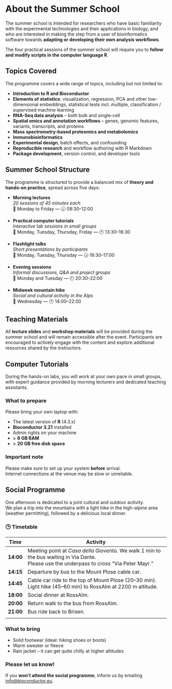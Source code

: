 # About the Summer School
::: {.justify}
The summer school is intended for researchers who have basic familiarity with the experimental technologies and their applications in biology, and who are interested in making the step from a user of bioinformatics software towards **adapting or developing their own analysis workflows**.

The four practical sessions of the summer school will require you to **follow and modify scripts in the computer language R**.


::: {.callout-tip icon="💡"}
# Topics Covered

The programme covers a wide range of topics, including but not limited to:

-   **Introduction to R and Bioconductor**
-   **Elements of statistics**: visualization, regression, PCA and other low-dimensional embeddings, statistical tests incl. multiple, classification / supervised machine learning
-   **RNA-Seq data analysis** – both bulk and single-cell
-   **Spatial omics and annotation workflows** – genes, genomic features, variants, transcripts, and proteins
-   **Mass spectrometry-based proteomics and metabolomics**
-   **Immunobioinformatics**
-   **Experimental design**, batch effects, and confounding
-   **Reproducible research** and workflow authoring with R Markdown
-   **Package development**, version control, and developer tools
:::

## Summer School Structure

The programme is structured to provide a balanced mix of **theory and hands-on practice**, spread across five days:

-   **Morning lectures**\
    *20 sessions of 45 minutes each*\
    📅 Monday to Friday — 🕣 08:30–12:00

-   **Practical computer tutorials**\
    *Interactive lab sessions in small groups*\
    📅 Monday, Tuesday, Thursday, Friday — 🕐 13:30–16:30

-   **Flashlight talks**\
    *Short presentations by participants*\
    📅 Monday, Tuesday, Thursday — 🕟 16:30–17:00

-   **Evening sessions**\
    *Informal discussions, Q&A and project groups*\
    📅 Monday and Tuesday — 🕗 20:30–22:00

-   **Midweek mountain hike**\
    *Social and cultural activity in the Alps*\
    📅 Wednesday — 🕑 14:00–22:00

## Teaching Materials

All **lecture slides** and **workshop materials** will be provided during the summer school and will remain accessible after the event. Participants are encouraged to actively engage with the content and explore additional resources shared by the instructors.

## Computer Tutorials

During the hands-on labs, you will work at your own pace in small groups, with expert guidance provided by morning lecturers and dedicated teaching assistants.

::: {.callout-tip icon="🧰"}
### What to prepare

Please bring your own laptop with:

-   The latest version of **R** (4.3.x)
-   **Bioconductor 3.21** installed
-   Admin rights on your machine
-   ≥ **8 GB RAM**
-   ≥ **20 GB free disk space**
:::

::: {.callout-warning icon="🌐"}
### Important note

Please make sure to set up your system **before** arrival.\
Internet connections at the venue may be slow or unreliable.
:::

## Social Programme

One afternoon is dedicated to a joint cultural and outdoor activity.\
We plan a trip into the mountains with a light hike in the high-alpine area (weather permitting), followed by a delicious local dinner.

### 🕒 Timetable

| **Time**  | **Activity**                                                                                                                               |
|-----------|---------------------------------------------------------------------------------------------------------------------------------------------|
| **14:00** | Meeting point at *Casa della Gioventù*. We walk 1 min to the bus waiting in Via Dante. <br> Please use the underpass to cross “Via Peter Mayr.” |
| **14:15** | Departure by bus to the Mount Plose cable car.                                                                                             |
| **14:45** | Cable car ride to the top of Mount Plose (20–30 min). <br> Light hike (45–60 min) to RossAlm at 2200 m altitude.                            |
| **18:00** | Social dinner at RossAlm.                                                                                                               |
| **20:00** | Return walk to the bus from RossAlm.                                                                                                        |
| **21:00** | Bus ride back to Brixen.                                                                                                                    |
                                                                        |

::: {.callout-note icon="🧳"}
### What to bring

-   Solid footwear (ideal: hiking shoes or boots)\
-   Warm sweater or fleece\
-   Rain jacket – it can get quite chilly at higher altitudes
:::

::: {.callout-warning icon="📧"}
### Please let us know!

If you **won’t attend the social programme**, inform us by emailing [info\@bioconductor.eu](mailto:info@bioconductor.eu).
:::
:::
